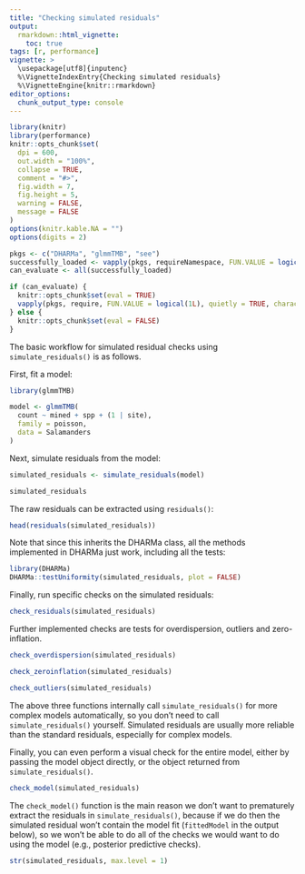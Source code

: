 ```yaml
---
title: "Checking simulated residuals"
output: 
  rmarkdown::html_vignette:
    toc: true
tags: [r, performance]
vignette: >
  \usepackage[utf8]{inputenc}
  %\VignetteIndexEntry{Checking simulated residuals}
  %\VignetteEngine{knitr::rmarkdown}
editor_options: 
  chunk_output_type: console
---
```


```r
library(knitr)
library(performance)
knitr::opts_chunk$set(
  dpi = 600,
  out.width = "100%",
  collapse = TRUE,
  comment = "#>",
  fig.width = 7,
  fig.height = 5,
  warning = FALSE,
  message = FALSE
)
options(knitr.kable.NA = "")
options(digits = 2)

pkgs <- c("DHARMa", "glmmTMB", "see")
successfully_loaded <- vapply(pkgs, requireNamespace, FUN.VALUE = logical(1L), quietly = TRUE)
can_evaluate <- all(successfully_loaded)

if (can_evaluate) {
  knitr::opts_chunk$set(eval = TRUE)
  vapply(pkgs, require, FUN.VALUE = logical(1L), quietly = TRUE, character.only = TRUE)
} else {
  knitr::opts_chunk$set(eval = FALSE)
}
```

The basic workflow for simulated residual checks using `simulate_residuals()` is as follows.

First, fit a model:

```r
library(glmmTMB)

model <- glmmTMB(
  count ~ mined + spp + (1 | site),
  family = poisson,
  data = Salamanders
)
```

Next, simulate residuals from the model:

```r
simulated_residuals <- simulate_residuals(model)

simulated_residuals
```

The raw residuals can be extracted using `residuals()`:

```r
head(residuals(simulated_residuals))
```


<!-- Aside -->
Note that since this inherits the DHARMa class, all the methods implemented in DHARMa just work, including all the tests:

```r
library(DHARMa)
DHARMa::testUniformity(simulated_residuals, plot = FALSE)
```
<!-- Aside -->

Finally, run specific checks on the simulated residuals:

```r
check_residuals(simulated_residuals)
```

Further implemented checks are tests for overdispersion, outliers and zero-inflation.

```r
check_overdispersion(simulated_residuals)

check_zeroinflation(simulated_residuals)

check_outliers(simulated_residuals)
```

The above three functions internally call `simulate_residuals()` for more complex models automatically, so you don't need to call `simulate_residuals()` yourself. Simulated residuals are usually more reliable than the standard residuals, especially for complex models.

Finally, you can even perform a visual check for the entire model, either by passing the model object directly, or the object returned from `simulate_residuals()`. 

```r
check_model(simulated_residuals)
```

The `check_model()` function is the main reason we don't want to prematurely extract the residuals in `simulate_residuals()`, because if we do then the simulated residual won't contain the model fit (`fittedModel` in the output below), so we won't be able to do all of the checks we would want to do using the model (e.g., posterior predictive checks).

```r
str(simulated_residuals, max.level = 1)
```
